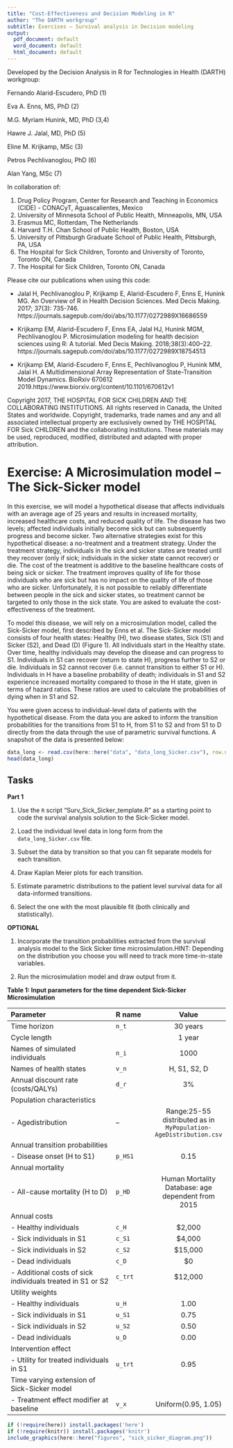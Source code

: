 ---
title: "Cost-Effectiveness and Decision Modeling in R"
author: "The DARTH workgroup"
subtitle: Exercises – Survival analysis in Decision modeling   
output:
  pdf_document: default
  word_document: default
  html_document: default
---

Developed by the Decision Analysis in R for Technologies in Health (DARTH) workgroup:

Fernando Alarid-Escudero, PhD (1) 

Eva A. Enns, MS, PhD (2)	

M.G. Myriam Hunink, MD, PhD (3,4)

Hawre J. Jalal, MD, PhD (5) 

Eline M. Krijkamp, MSc (3)	

Petros Pechlivanoglou, PhD (6)

Alan Yang, MSc (7)

In collaboration of: 		

1. Drug Policy Program, Center for Research and Teaching in Economics (CIDE) - CONACyT, 
   Aguascalientes, Mexico
2. University of Minnesota School of Public Health, Minneapolis, MN, USA
3. Erasmus MC, Rotterdam, The Netherlands
4. Harvard T.H. Chan School of Public Health, Boston, USA
5. University of Pittsburgh Graduate School of Public Health, Pittsburgh, PA, USA
6. The Hospital for Sick Children, Toronto and University of Toronto, Toronto ON, Canada
7. The Hospital for Sick Children, Toronto ON, Canada

Please cite our publications when using this code:
 
- Jalal H, Pechlivanoglou P, Krijkamp E, Alarid-Escudero F, Enns E, Hunink MG. 
An Overview of R in Health Decision Sciences. Med Decis Making. 2017; 37(3): 735-746. 
https://journals.sagepub.com/doi/abs/10.1177/0272989X16686559
 
- Krijkamp EM, Alarid-Escudero F, Enns EA, Jalal HJ, Hunink MGM, Pechlivanoglou P. 
Microsimulation modeling for health decision sciences using R: A tutorial. 
Med Decis Making. 2018;38(3):400–22. 
https://journals.sagepub.com/doi/abs/10.1177/0272989X18754513
 
- Krijkamp EM, Alarid-Escudero F, Enns E, Pechlivanoglou P, Hunink MM, Jalal H. 
A Multidimensional Array Representation of State-Transition Model Dynamics. 
BioRxiv 670612 2019.https://www.biorxiv.org/content/10.1101/670612v1

Copyright 2017, THE HOSPITAL FOR SICK CHILDREN AND THE COLLABORATING INSTITUTIONS. 
All rights reserved in Canada, the United States and worldwide. Copyright, 
trademarks, trade names and any and all associated intellectual property are 
exclusively owned by THE HOSPITAL FOR Sick CHILDREN and the collaborating 
institutions. These materials may be used, reproduced, modified, distributed 
and adapted with proper attribution.

# Exercise: A Microsimulation model – The Sick-Sicker model

In this exercise, we will model a hypothetical disease that affects individuals with an average age of 25 years and results in increased mortality, increased healthcare costs, and reduced quality of life. The disease has two levels; affected individuals initially become sick but can subsequently progress and become sicker. Two alternative strategies exist for this hypothetical disease: a no-treatment and a treatment strategy. Under the treatment strategy, individuals in the sick and sicker states are treated until they recover (only if sick; individuals in the sicker state cannot recover) or die. The cost of the treatment is additive to the baseline healthcare costs of being sick or sicker. The treatment improves quality of life for those individuals who are sick but has no impact on the quality of life of those who are sicker. Unfortunately, it is not possible to reliably differentiate between people in the sick and sicker states, so treatment cannot be targeted to only those in the sick state. You are asked to evaluate the cost-effectiveness of the treatment.

To model this disease, we will rely on a microsimulation model, called the Sick-Sicker model, first described by Enns et al. The Sick-Sicker model consists of four health states: Healthy (H), two disease states, Sick (S1) and Sicker (S2), and Dead (D) (Figure 1). All individuals start in the Healthy state. Over time, healthy individuals may develop the disease and can progress to S1. Individuals in S1 can recover (return to state H), progress further to S2 or die. Individuals in S2 cannot recover (i.e. cannot transition to either S1 or H). Individuals in H have a baseline probability of death; individuals in S1 and S2 experience increased mortality compared to those in the H state, given in terms of hazard ratios. These ratios are used to calculate the probabilities of dying when in S1 and S2. 

You were given access to individual-level data of patients with the hypothetical disease. From the data you are asked to inform the transition probabilities for the transitions from S1 to H, from S1 to S2 and from S1 to D directly from the data through the use  of parametric survival functions. A snapshot of the data is presented below:

```{r}
data_long <- read.csv(here::here("data", "data_long_Sicker.csv"), row.names = 1)
head(data_long)
```

## Tasks

**Part 1**

1. Use the `R` script “Surv_Sick_Sicker_template.R” as a starting point to code the survival analysis solution to the Sick-Sicker model.

2. Load the individual level data in long form from the `data_long_Sicker.csv` file.

3. Subset the data by transition so that you can fit separate models for each transition.

4. Draw Kaplan Meier plots for each transition.

5. Estimate parametric distributions to the patient level survival data for all data-informed  transitions. 

6. Select the one with the most plausible fit (both clinically and statistically).

**OPTIONAL**

1.	Incorporate the transition probabilities extracted from the survival analysis model to the Sick Sicker time microsimulation.HINT: Depending on the distribution you choose you will need to track more time-in-state variables.

2.	Run the microsimulation model and draw output from it.


**Table 1: Input parameters for the time dependent Sick-Sicker Microsimulation **

|           **Parameter**            |  **R name** |   **Value**   |
|:-----------------------------------|:------------|:-------------:|
| Time horizon                       | `n_t`       | 30 years      |
| Cycle length                       |             | 1 year        |
| Names of simulated individuals     | `n_i`       | 1000          |
| Names of health states             | `v_n`       | H, S1, S2, D  |
| Annual discount rate (costs/QALYs) | `d_r`       |  3%           |
| Population characteristics         |             |               |
| - Agedistribution                  |  --         | Range:25-55 distributed as in `MyPopulation-AgeDistribution.csv`|
| Annual transition probabilities    |             |               |
| - Disease onset (H to S1)          | `p_HS1`     |  0.15         |
| Annual mortality                   |             |               |
| - All-cause mortality (H to D)     | `p_HD`      | Human Mortality Database: age dependent from 2015|
| Annual costs                       |             |               |
| - Healthy individuals              | `c_H`       |  $2,000       |
| - Sick individuals in S1           | `c_S1`      |  $4,000       |
| - Sick individuals in S2           | `c_S2`      |  $15,000      |
| - Dead individuals                 | `c_D`       |  $0           |
| - Additional costs of sick individuals treated in S1 or S2       | `c_trt` | $12,000 |
| Utility weights                    |             |               |
| - Healthy individuals              | `u_H`       |  1.00         |
| - Sick individuals in S1           | `u_S1`      |  0.75         |
| - Sick individuals in S2           | `u_S2`      |  0.50         |
| - Dead individuals                 | `u_D`       |  0.00         |
| Intervention effect                |             |               |
| - Utility for treated individuals in S1 | `u_trt` |  0.95        |
| Time varying extension of Sick-Sicker model |     |              |
| - Treatment effect modifier at baseline     | `v_x` | Uniform(0.95, 1.05) |


```{r, echo=F, warning=F, message=F, out.width='100%', fig.cap='Schematic representation of the Sick-Sicker model', fig.align='center'}
if (!require(here)) install.packages('here')
if (!require(knitr)) install.packages('knitr')
include_graphics(here::here("figures", "sick_sicker_diagram.png"))
```

